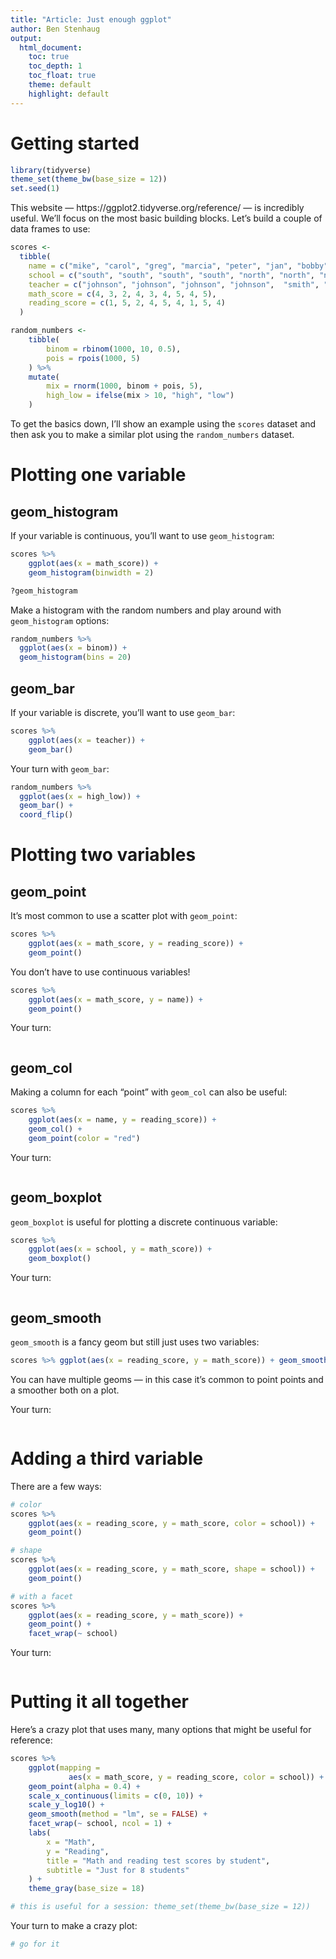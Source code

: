 ```yaml
---
title: "Article: Just enough ggplot"
author: Ben Stenhaug
output: 
  html_document:
    toc: true
    toc_depth: 1
    toc_float: true
    theme: default
    highlight: default
---
```


# Getting started

```r
library(tidyverse)
theme_set(theme_bw(base_size = 12))
set.seed(1)
```

This website — https://ggplot2.tidyverse.org/reference/ — is incredibly useful. We'll focus on the most basic building blocks. Let's build a couple of data frames to use:

```r
scores <- 
  tibble(
    name = c("mike", "carol", "greg", "marcia", "peter", "jan", "bobby", "cindy", "alice"),
    school = c("south", "south", "south", "south", "north", "north", "north", "south", "south"),
    teacher = c("johnson", "johnson", "johnson", "johnson",  "smith", "smith", "smith", "perry", "perry"),
    math_score = c(4, 3, 2, 4, 3, 4, 5, 4, 5),
    reading_score = c(1, 5, 2, 4, 5, 4, 1, 5, 4)
  )

random_numbers <- 
    tibble(
        binom = rbinom(1000, 10, 0.5),
        pois = rpois(1000, 5)
    ) %>% 
    mutate(
        mix = rnorm(1000, binom + pois, 5),
        high_low = ifelse(mix > 10, "high", "low")
    )
```

To get the basics down, I'll show an example using the `scores` dataset and then ask you to make a similar plot using the `random_numbers` dataset.

# Plotting one variable

## geom_histogram

If your variable is continuous, you'll want to use `geom_histogram`:

```r
scores %>% 
    ggplot(aes(x = math_score)) +
    geom_histogram(binwidth = 2)

?geom_histogram
```

Make a histogram with the random numbers and play around with `geom_histogram` options:

```r
random_numbers %>% 
  ggplot(aes(x = binom)) +
  geom_histogram(bins = 20)
```

## geom_bar

If your variable is discrete, you'll want to use `geom_bar`:

```r
scores %>% 
    ggplot(aes(x = teacher)) +
    geom_bar()
```

Your turn with `geom_bar`:

```r
random_numbers %>% 
  ggplot(aes(x = high_low)) +
  geom_bar() +
  coord_flip()
```

# Plotting two variables 

## geom_point

It's most common to use a scatter plot with `geom_point`:

```r
scores %>% 
    ggplot(aes(x = math_score, y = reading_score)) +
    geom_point()
```

You don't have to use continuous variables!

```r
scores %>% 
    ggplot(aes(x = math_score, y = name)) +
    geom_point()
```

Your turn:

```r

```

## geom_col

Making a column for each "point" with `geom_col` can also be useful:

```r
scores %>% 
    ggplot(aes(x = name, y = reading_score)) +
    geom_col() +
    geom_point(color = "red")
```

Your turn:

```r

```

## geom_boxplot

`geom_boxplot` is useful for plotting a discrete continuous variable:

```r
scores %>% 
    ggplot(aes(x = school, y = math_score)) +
    geom_boxplot()
```

Your turn:

```r

```

## geom_smooth

`geom_smooth` is a fancy geom but still just uses two variables:

```r
scores %>% ggplot(aes(x = reading_score, y = math_score)) + geom_smooth(method = "lm", se = FALSE)  + geom_point()
```

You can have multiple geoms — in this case it's common to point points and a smoother both on a plot.

Your turn:

```r

```

# Adding a third variable

There are a few ways:

```r
# color 
scores %>% 
    ggplot(aes(x = reading_score, y = math_score, color = school)) +
    geom_point()

# shape
scores %>% 
    ggplot(aes(x = reading_score, y = math_score, shape = school)) +
    geom_point()

# with a facet
scores %>% 
    ggplot(aes(x = reading_score, y = math_score)) +
    geom_point() +
    facet_wrap(~ school)
```

Your turn:

```r

```

# Putting it all together

Here's a crazy plot that uses many, many options that might be useful for reference:

```r
scores %>% 
    ggplot(mapping = 
             aes(x = math_score, y = reading_score, color = school)) +
    geom_point(alpha = 0.4) +
    scale_x_continuous(limits = c(0, 10)) +
    scale_y_log10() +
    geom_smooth(method = "lm", se = FALSE) +
    facet_wrap(~ school, ncol = 1) +
    labs(
        x = "Math",
        y = "Reading",
        title = "Math and reading test scores by student",
        subtitle = "Just for 8 students"
    ) +
    theme_gray(base_size = 18)

# this is useful for a session: theme_set(theme_bw(base_size = 12))
```

Your turn to make a crazy plot:

```r
# go for it
```

